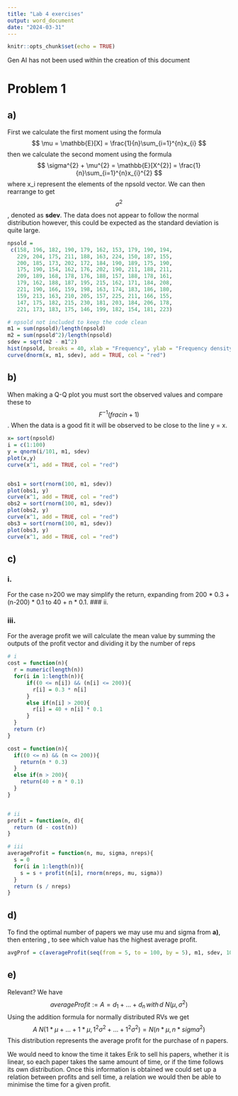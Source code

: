 ```yaml
---
title: "Lab 4 exercises"
output: word_document
date: "2024-03-31"
---
```


```r
knitr::opts_chunk$set(echo = TRUE)
```
Gen AI has not been used within the creation of this document

# Problem 1
## a)
First we calculate the first moment using the formula $$ \mu = \mathbb{E}[X] = \frac{1}{n}\sum_{i=1}^{n}x_{i} $$ then we calculate the second moment using the formula $$ \sigma^{2} + \mu^{2}  = \mathbb{E}[X^{2}] = \frac{1}{n}\sum_{i=1}^{n}x_{i}^{2} $$ where x_i represent the elements of the npsold vector. We can then rearrange to get $$ \sigma^{2} $$ , denoted as **sdev**.
The data does not appear to follow the normal distribution however, this could be expected as the standard deviation is quite large. 
```r
npsold =
 c(158, 196, 182, 190, 179, 162, 153, 179, 190, 194,
   229, 204, 175, 211, 188, 163, 224, 150, 187, 155,
   200, 185, 173, 202, 172, 184, 190, 189, 175, 190,
   175, 190, 154, 162, 176, 202, 190, 211, 188, 211,
   209, 189, 168, 178, 176, 188, 157, 188, 178, 161,
   179, 162, 188, 187, 195, 215, 162, 171, 184, 208,
   221, 190, 166, 159, 198, 163, 174, 183, 186, 180,
   159, 213, 163, 210, 205, 157, 225, 211, 166, 155,
   147, 175, 182, 215, 230, 181, 203, 184, 206, 178,
   221, 173, 183, 175, 146, 199, 182, 154, 181, 223)
```

```r
# npsold not included to keep the code clean
m1 = sum(npsold)/length(npsold)
m2 = sum(npsold^2)/length(npsold)
sdev = sqrt(m2 - m1^2)
hist(npsold, breaks = 40, xlab = "Frequency", ylab = "Frequency density", main = "Histogram of Newspapers sold", prob = TRUE)
curve(dnorm(x, m1, sdev), add = TRUE, col = "red")
```

## b)
When making a Q-Q plot you must sort the observed values and compare these to $$ F^{-1}(frac{i}{n+1}) $$. When the data is a good fit it will be observed to be close to the line y  = x. 
```r
x= sort(npsold)
i = c(1:100)
y = qnorm(i/101, m1, sdev)
plot(x,y)
curve(x^1, add = TRUE, col = "red")


obs1 = sort(rnorm(100, m1, sdev))
plot(obs1, y)
curve(x^1, add = TRUE, col = "red")
obs2 = sort(rnorm(100, m1, sdev))
plot(obs2, y)
curve(x^1, add = TRUE, col = "red")
obs3 = sort(rnorm(100, m1, sdev))
plot(obs3, y)
curve(x^1, add = TRUE, col = "red")
```

## c)
### i.
For the case n>200 we may simplify the return, expanding from 200 * 0.3 + (n-200) * 0.1 to 40 + n * 0.1. 
### ii.

### iii.
For the average profit we will calculate the mean value by summing the outputs of the profit vector and dividing it by the number of reps 

```r
# i
cost = function(n){
  r = numeric(length(n))
  for(i in 1:length(n)){
      if((0 <= n[i]) && (n[i] <= 200)){
        r[i] = 0.3 * n[i]
      } 
      else if(n[i] > 200){
        r[i] = 40 + n[i] * 0.1
      }
  }
  return (r)
}

cost = function(n){
  if((0 <= n) && (n <= 200)){
    return(n * 0.3)
  } 
  else if(n > 200){
    return(40 + n * 0.1)
  }
}


# ii
profit = function(n, d){
  return (d - cost(n))
}

# iii
averageProfit = function(n, mu, sigma, nreps){
  s = 0
  for(i in 1:length(n)){
    s = s + profit(n[i], rnorm(nreps, mu, sigma))
  }
  return (s / nreps)  
}
```

## d)
To find the optimal number of papers we may use mu and sigma from **a)**, then entering , to see which value has the highest average profit. 

```r
avgProf = c(averageProfit(seq(from = 5, to = 100, by = 5), m1, sdev, 100))
```

## e)
Relevant?
We have $$ averageProfit := A = d_{1} + ... + d_{n} \, with \, d ~ N(\mu, \sigma^{2}) $$ Using the addition formula for normally distributed RVs we get $$ A ~ N(1*\mu + ... + 1*\mu, 1^{2}\sigma^{2} + ... + 1^{2}\sigma^{2}) = N(n*\mu, n*sigma^{2}) $$ This distribution represents the average profit for the purchase of n papers. 

We would need to know the time it takes Erik to sell his papers, whether it is linear, so each paper takes the same amount of time, or if the time follows its own distribution. Once this information is obtained we could set up a relation between profits and sell time, a relation we would then be able to minimise the time for a given profit. 

